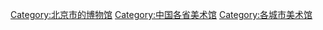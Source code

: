 [[Category:北京市的博物馆|Category:北京市的博物馆]]
[[Category:中国各省美术馆|Category:中国各省美术馆]]
[[Category:各城市美术馆|Category:各城市美术馆]]
